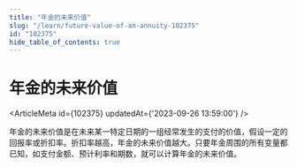 ```yaml
---
title: "年金的未来价值"
slug: "/learn/future-value-of-an-annuity-102375"
id: "102375"
hide_table_of_contents: true
---
```



# 年金的未来价值

<ArticleMeta id={102375} updatedAt={'2023-09-26 13:59:00'} />
<div className='border-solid border-b border-t-0 my-4 border-[var(--ifm-color-gray-300)]' />

年金的未来价值是在未来某一特定日期的一组经常发生的支付的价值，假设一定的回报率或折扣率。折扣率越高，年金的未来价值越大。只要年金周围的所有变量都已知，如支付金额、预计利率和期数，就可以计算年金的未来价值。
